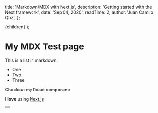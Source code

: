 
  title: 'Markdown/MDX with Next.js',
  description: 'Getting started with the Next framework',
  date: 'Sep 04, 2020',
  readTime: 2,
  author: 'Juan Camilo Qhz',
};

  <PostLayout meta={meta}>{children}</PostLayout>
);

# My MDX Test page

This is a list in markdown:

- One
- Two
- Three

Checkout my React component:

I **love** using [Next.js](https://nextjs.org/)

<Button />
